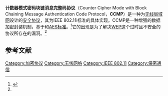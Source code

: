 '''计数器模式密码块链消息完整码协议'''（Counter Cipher Mode with Block Chaining Message Authentication Code Protocol，'''CCMP'''）是一种为[[无线局域网|无线局域网]]设计的[[安全协议|安全协议]]，其为IEEE 802.11i标准的具体实现。CCMP是一种增强的数据加密封装机制，基于{{tsl|en|CCM mode|CCM模式|Counter with CBC-MAC}}和[[高级加密标准|AES标准]]。<ref name="802.11 2007">{{cite web|url=http://standards.ieee.org/getieee802/download/802.11-2007.pdf|title=IEEE Std 802.11-2007|last=Cole|first=Terry|date=12 June 2007|publisher=The Institute of Electrical and Electronics Engineers, Inc|accessdate=11 April 2011|location=New York, New York|archive-date=2013-06-24|archive-url=https://www.webcitation.org/6HcipkMwJ?url=http://standards.ieee.org/getieee802/download/802.11-2007.pdf|dead-url=no}}</ref>它的出现是为了解决[[WEP|WEP]]这个过时且不安全的协议所存在的漏洞。<ref name="802.11 2007" />

==参考文献==
{{reflist}}

{{Crypto-stub}}

[[Category:加密协议|Category:加密协议]]
[[Category:无线网络|Category:无线网络]]
[[Category:IEEE_802.11|Category:IEEE 802.11]]
[[Category:保密通信|Category:保密通信]]